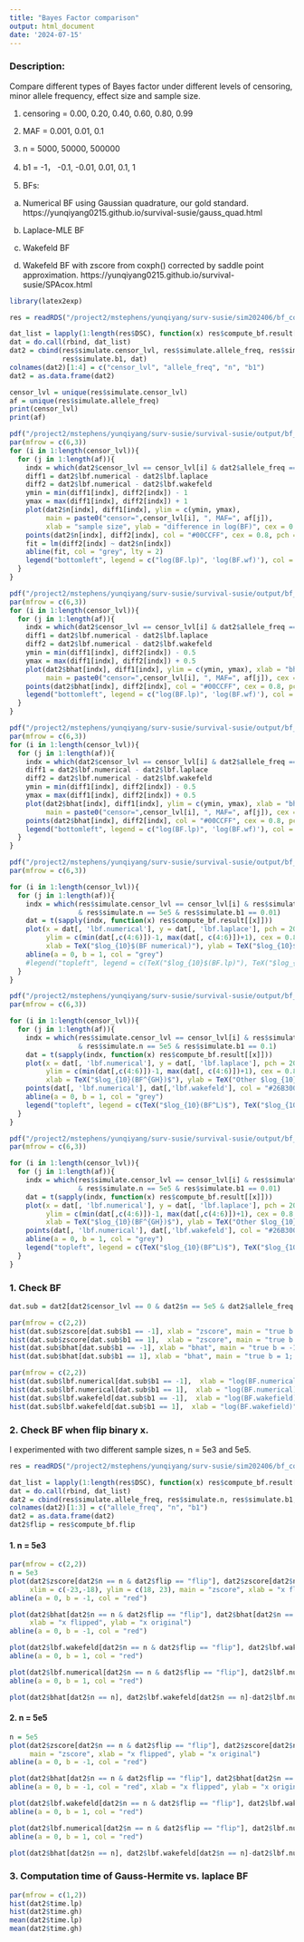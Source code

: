 ```yaml
---
title: "Bayes Factor comparison"
output: html_document
date: '2024-07-15'
---
```



### Description:

Compare different types of Bayes factor under different levels of censoring, minor allele frequency, effect size and sample size. 

1. censoring = 0.00, 0.20, 0.40, 0.60, 0.80, 0.99

2. MAF = 0.001, 0.01, 0.1

3. n = 5000, 50000, 500000

4. b1 = -1， -0.1, -0.01, 0.01, 0.1, 1

5. BFs: 

(a) Numerical BF using Gaussian quadrature, our gold standard. https://yunqiyang0215.github.io/survival-susie/gauss_quad.html

(b) Laplace-MLE BF

(c) Wakefeld BF

(d) Wakefeld BF with zscore from coxph() corrected by saddle point approximation. https://yunqiyang0215.github.io/survival-susie/SPAcox.html

```r
library(latex2exp)
```

```r
res = readRDS("/project2/mstephens/yunqiyang/surv-susie/sim202406/bf_comparison0712/res_bf.rds")
```


```r
dat_list = lapply(1:length(res$DSC), function(x) res$compute_bf.result[[x]])
dat = do.call(rbind, dat_list)
dat2 = cbind(res$simulate.censor_lvl, res$simulate.allele_freq, res$simulate.n, 
             res$simulate.b1, dat)
colnames(dat2)[1:4] = c("censor_lvl", "allele_freq", "n", "b1")
dat2 = as.data.frame(dat2)
```

```r
censor_lvl = unique(res$simulate.censor_lvl)
af = unique(res$simulate.allele_freq)
print(censor_lvl)
print(af)
```

```r
pdf("/project2/mstephens/yunqiyang/surv-susie/survival-susie/output/bf_different_n_large_b.pdf", width = 8, height = 18)
par(mfrow = c(6,3))
for (i in 1:length(censor_lvl)){
  for (j in 1:length(af)){
    indx = which(dat2$censor_lvl == censor_lvl[i] & dat2$allele_freq == af[j] & dat2$b1 == 1)
    diff1 = dat2$lbf.numerical - dat2$lbf.laplace
    diff2 = dat2$lbf.numerical - dat2$lbf.wakefeld
    ymin = min(diff1[indx], diff2[indx]) - 1
    ymax = max(diff1[indx], diff2[indx]) + 1
    plot(dat2$n[indx], diff1[indx], ylim = c(ymin, ymax),
         main = paste0("censor=",censor_lvl[i], ", MAF=", af[j]),
         xlab = "sample size", ylab = "difference in log(BF)", cex = 0.8, pch = 20)
    points(dat2$n[indx], diff2[indx], col = "#00CCFF", cex = 0.8, pch = 20)
    fit = lm(diff2[indx] ~ dat2$n[indx])
    abline(fit, col = "grey", lty = 2) 
    legend("bottomleft", legend = c("log(BF.lp)", 'log(BF.wf)'), col = c(1, "#00CCFF"), pch = 20, cex = 0.8)
  }
}
```

```r
pdf("/project2/mstephens/yunqiyang/surv-susie/survival-susie/output/bf_different_bhat_small_n.pdf", width = 8, height = 18)
par(mfrow = c(6,3))
for (i in 1:length(censor_lvl)){
  for (j in 1:length(af)){
    indx = which(dat2$censor_lvl == censor_lvl[i] & dat2$allele_freq == af[j] & dat2$n == 5e3)
    diff1 = dat2$lbf.numerical - dat2$lbf.laplace
    diff2 = dat2$lbf.numerical - dat2$lbf.wakefeld
    ymin = min(diff1[indx], diff2[indx]) - 0.5
    ymax = max(diff1[indx], diff2[indx]) + 0.5
    plot(dat2$bhat[indx], diff1[indx], ylim = c(ymin, ymax), xlab = "bhat", ylab = "difference in log(BF)",
         main = paste0("censor=",censor_lvl[i], ", MAF=", af[j]), cex = 0.8, pch = 20)
    points(dat2$bhat[indx], diff2[indx], col = "#00CCFF", cex = 0.8, pch = 20)
    legend("bottomleft", legend = c("log(BF.lp)", 'log(BF.wf)'), col = c(1, "#00CCFF"), pch = 20, cex = 0.8)
  }
}

```

```r
pdf("/project2/mstephens/yunqiyang/surv-susie/survival-susie/output/bf_different_bhat_large_n.pdf", width = 8, height = 18)
par(mfrow = c(6,3))
for (i in 1:length(censor_lvl)){
  for (j in 1:length(af)){
    indx = which(dat2$censor_lvl == censor_lvl[i] & dat2$allele_freq == af[j] & dat2$n == 5e5)
    diff1 = dat2$lbf.numerical - dat2$lbf.laplace
    diff2 = dat2$lbf.numerical - dat2$lbf.wakefeld
    ymin = min(diff1[indx], diff2[indx]) - 0.5
    ymax = max(diff1[indx], diff2[indx]) + 0.5
    plot(dat2$bhat[indx], diff1[indx], ylim = c(ymin, ymax), xlab = "bhat", ylab = "difference in log(BF)",
         main = paste0("censor=",censor_lvl[i], ", MAF=", af[j]), cex = 0.8, pch = 20)
    points(dat2$bhat[indx], diff2[indx], col = "#00CCFF", cex = 0.8, pch = 20)
    legend("bottomleft", legend = c("log(BF.lp)", 'log(BF.wf)'), col = c(1, "#00CCFF"), pch = 20, cex = 0.8)
  }
}

```


```r
pdf("/project2/mstephens/yunqiyang/surv-susie/survival-susie/output/bf_defense.pdf", width = 8, height = 18)
par(mfrow = c(6,3))

for (i in 1:length(censor_lvl)){
  for (j in 1:length(af)){
    indx = which(res$simulate.censor_lvl == censor_lvl[i] & res$simulate.allele_freq == af[j]
                 & res$simulate.n == 5e5 & res$simulate.b1 == 0.01)
    dat = t(sapply(indx, function(x) res$compute_bf.result[[x]]))
    plot(x = dat[, 'lbf.numerical'], y = dat[, 'lbf.laplace'], pch = 20, main = paste0("censor=",censor_lvl[i], ", MAF=", af[j]),
         ylim = c(min(dat[,c(4:6)])-1, max(dat[, c(4:6)])+1), cex = 0.8, col = "blue",
         xlab = TeX("$log_{10}$(BF numerical)"), ylab = TeX("$log_{10}$($BF_{LM}$)"))
    abline(a = 0, b = 1, col = "grey")
    #legend("topleft", legend = c(TeX("$log_{10}$(BF.lp)"), TeX("$log_{10}$(BF.wf)")), col = c(1, "#26B300"), pch = 20, cex = 0.8)
  }
}
```

```r
pdf("/project2/mstephens/yunqiyang/surv-susie/survival-susie/output/bf_comparison_b_0.1_n_500000.pdf", width = 8, height = 18)
par(mfrow = c(6,3))

for (i in 1:length(censor_lvl)){
  for (j in 1:length(af)){
    indx = which(res$simulate.censor_lvl == censor_lvl[i] & res$simulate.allele_freq == af[j]
                 & res$simulate.n == 5e5 & res$simulate.b1 == 0.1)
    dat = t(sapply(indx, function(x) res$compute_bf.result[[x]]))
    plot(x = dat[, 'lbf.numerical'], y = dat[, 'lbf.laplace'], pch = 20, main = paste0("censor=",censor_lvl[i], ", MAF=", af[j]),
         ylim = c(min(dat[,c(4:6)])-1, max(dat[, c(4:6)])+1), cex = 0.8,
         xlab = TeX("$log_{10}(BF^{GH})$"), ylab = TeX("Other $log_{10}$(BFs)"))
    points(dat[, 'lbf.numerical'], dat[,'lbf.wakefeld'], col = "#26B300", pch = 20, cex = 0.8)
    abline(a = 0, b = 1, col = "grey")
    legend("topleft", legend = c(TeX("$log_{10}(BF^L)$"), TeX("$log_{10}(BF^W)$")), col = c(1, "#26B300"), pch = 20, cex = 0.8)
  }
}
```

```r
pdf("/project2/mstephens/yunqiyang/surv-susie/survival-susie/output/bf_comparison_b_0.01_n_500000.pdf", width = 8, height = 18)
par(mfrow = c(6,3))

for (i in 1:length(censor_lvl)){
  for (j in 1:length(af)){
    indx = which(res$simulate.censor_lvl == censor_lvl[i] & res$simulate.allele_freq == af[j]
                 & res$simulate.n == 5e5 & res$simulate.b1 == 0.01)
    dat = t(sapply(indx, function(x) res$compute_bf.result[[x]]))
    plot(x = dat[, 'lbf.numerical'], y = dat[, 'lbf.laplace'], pch = 20, main = paste0("censor=",censor_lvl[i], ", MAF=", af[j]),
         ylim = c(min(dat[,c(4:6)])-1, max(dat[,c(4:6)])+1), cex = 0.8,
         xlab = TeX("$log_{10}(BF^{GH})$"), ylab = TeX("Other $log_{10}$(BFs)"))
    points(dat[, 'lbf.numerical'], dat[,'lbf.wakefeld'], col = "#26B300", pch = 20, cex = 0.8)
    abline(a = 0, b = 1, col = "grey")
    legend("topleft", legend = c(TeX("$log_{10}(BF^L)$"), TeX("$log_{10}(BF^W)$")), col = c(1, "#26B300"), pch = 20, cex = 0.8)
  }
}
```

### 1. Check BF
```r
dat.sub = dat2[dat2$censor_lvl == 0 & dat2$n == 5e5 & dat2$allele_freq == 0.1, ]
```

```r
par(mfrow = c(2,2))
hist(dat.sub$zscore[dat.sub$b1 == -1], xlab = "zscore", main = "true b = -1; MAF = 0.1; n = 5e5; no censor")
hist(dat.sub$zscore[dat.sub$b1 == 1],  xlab = "zscore", main = "true b = 1; MAF = 0.1; n = 5e5; no censor")
hist(dat.sub$bhat[dat.sub$b1 == -1], xlab = "bhat", main = "true b = -1; MAF = 0.1; n = 5e5; no censor")
hist(dat.sub$bhat[dat.sub$b1 == 1], xlab = "bhat", main = "true b = 1; MAF = 0.1; n = 5e5; no censor")
```

```r
par(mfrow = c(2,2))
hist(dat.sub$lbf.numerical[dat.sub$b1 == -1],  xlab = "log(BF.numerical)", main = "true b = -1; MAF = 0.1; n = 5e5; no censor")
hist(dat.sub$lbf.numerical[dat.sub$b1 == 1],  xlab = "log(BF.numerical)", main = "true b = 1; MAF = 0.1; n = 5e5; no censor")
hist(dat.sub$lbf.wakefeld[dat.sub$b1 == -1],  xlab = "log(BF.wakefield)", main = "true b = -1; MAF = 0.1; n = 5e5; no censor")
hist(dat.sub$lbf.wakefeld[dat.sub$b1 == 1],  xlab = "log(BF.wakefield)", main = "true b = 1; MAF = 0.1; n = 5e5; no censor")
```

### 2. Check BF when flip binary x. 

I experimented with two different sample sizes, n = 5e3 and 5e5. 

```r
res = readRDS("/project2/mstephens/yunqiyang/surv-susie/sim202406/bf_comparison0825/res_bf.rds")

dat_list = lapply(1:length(res$DSC), function(x) res$compute_bf.result[[x]])
dat = do.call(rbind, dat_list)
dat2 = cbind(res$simulate.allele_freq, res$simulate.n, res$simulate.b1, dat)
colnames(dat2)[1:3] = c("allele_freq", "n", "b1")
dat2 = as.data.frame(dat2)
dat2$flip = res$compute_bf.flip
```

#### 1. n = 5e3
```r
par(mfrow = c(2,2))
n = 5e3
plot(dat2$zscore[dat2$n == n & dat2$flip == "flip"], dat2$zscore[dat2$n == n & dat2$flip == "nonflip"],
     xlim = c(-23,-18), ylim = c(18, 23), main = "zscore", xlab = "x flipped", ylab = "x original")
abline(a = 0, b = -1, col = "red")

plot(dat2$bhat[dat2$n == n & dat2$flip == "flip"], dat2$bhat[dat2$n == n & dat2$flip == "nonflip"], main = "bhat",
     xlab = "x flipped", ylab = "x original")
abline(a = 0, b = -1, col = "red")

plot(dat2$lbf.wakefeld[dat2$n == n & dat2$flip == "flip"], dat2$lbf.wakefeld[dat2$n == n & dat2$flip == "nonflip"], main = "Wakefield log(BF)", xlab = "x flipped", ylab = "x original")
abline(a = 0, b = 1, col = "red")

plot(dat2$lbf.numerical[dat2$n == n & dat2$flip == "flip"], dat2$lbf.numerical[dat2$n == n & dat2$flip == "nonflip"], main = "Numerical log(BF)", xlab = "x flipped", ylab = "x original")
abline(a = 0, b = 1, col = "red")
```

```r
plot(dat2$bhat[dat2$n == n], dat2$lbf.wakefeld[dat2$n == n]-dat2$lbf.numerical[dat2$n == n], xlab = "bhat", ylab = "log(BF.wakefield) - log(BF.numerical)")
```

#### 2. n = 5e5
```r
n = 5e5
plot(dat2$zscore[dat2$n == n & dat2$flip == "flip"], dat2$zscore[dat2$n == n & dat2$flip == "nonflip"],
     main = "zscore", xlab = "x flipped", ylab = "x original")
abline(a = 0, b = -1, col = "red")

plot(dat2$bhat[dat2$n == n & dat2$flip == "flip"], dat2$bhat[dat2$n == n & dat2$flip == "nonflip"], main = "bhat")
abline(a = 0, b = -1, col = "red", xlab = "x flipped", ylab = "x original")

plot(dat2$lbf.wakefeld[dat2$n == n & dat2$flip == "flip"], dat2$lbf.wakefeld[dat2$n == n & dat2$flip == "nonflip"], main = "Wakefield log(BF)", xlab = "x flipped", ylab = "x original")
abline(a = 0, b = 1, col = "red")

plot(dat2$lbf.numerical[dat2$n == n & dat2$flip == "flip"], dat2$lbf.numerical[dat2$n == n & dat2$flip == "nonflip"], main = "Numerical log(BF)", xlab = "x flipped", ylab = "x original")
abline(a = 0, b = 1, col = "red")
```

```r
plot(dat2$bhat[dat2$n == n], dat2$lbf.wakefeld[dat2$n == n]-dat2$lbf.numerical[dat2$n == n], xlab = "bhat", ylab = "log(BF.wakefield) - log(BF.numerical)")
```






### 3. Computation time of Gauss-Hermite vs. laplace BF

```r
par(mfrow = c(1,2))
hist(dat2$time.lp)
hist(dat2$time.gh)
mean(dat2$time.lp)
mean(dat2$time.gh)
```

